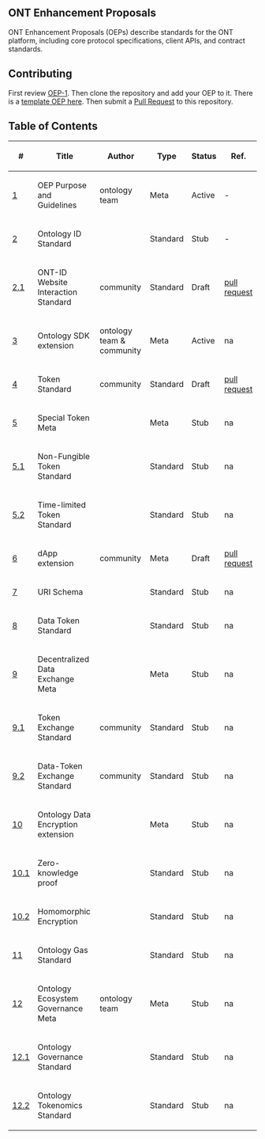 ==ONT Enhancement Proposals==

ONT Enhancement Proposals (OEPs) describe standards for the ONT platform, including core protocol specifications, client APIs, and contract standards.

==Contributing==

First review [[OEP-1.mediawiki|OEP-1]]. Then clone the repository and add your OEP to it. There is a [[OEP-X.mediawiki|template OEP here]]. Then submit a [https://github.com/ontio/OEPs/pulls Pull Request] to this repository.

==Table of Contents==

{| class="wikitable sortable" style="width: auto; text-align: center; font-size: smaller; table-layout: fixed;"
!<nowiki>#</nowiki>
!Title
!Author
!Type
!Status
!Ref.
|-
| [[OEP-1.mediawiki|1]]
| OEP Purpose and Guidelines
| ontology team
| Meta
| Active
| -
|-
| [[OEP-2|2]]
| Ontology ID Standard
| 
| Standard
| Stub
| -
|-
| [[OEP-2.1|2.1]]
| ONT-ID Website Interaction Standard
| community
| Standard
| Draft
| [https://github.com/ontio/OEPs/pull/9 pull request]
|-
| [[OEP-3|3]]
| Ontology SDK extension
| ontology team & community
| Meta
| Active
| na
|-
| [[OEP-4|4]]
| Token Standard
| community
| Standard
| Draft
| [https://github.com/ontio/OEPs/pull/7 pull request]
|-
| [[OEP-5|5]]
| Special Token Meta
| 
| Meta
| Stub
| na
|-
| [[OEP-5.1|5.1]]
| Non-Fungible Token Standard
| 
| Standard
| Stub
| na
|-
| [[OEP-5.2|5.2]]
| Time-limited Token Standard
| 
| Standard
| Stub
| na
|-
| [[OEP-6|6]]
| dApp extension
| community
| Meta
| Draft
| [https://github.com/ontio/OEPs/pull/8 pull request]
|-
| [[OEP-7|7]]
| URI Schema
| 
| Standard
| Stub
| na
|-
| [[OEP-8|8]]
| Data Token Standard
| 
| Standard
| Stub
| na
|-
| [[OEP-9|9]]
| Decentralized Data Exchange Meta
| 
| Meta
| Stub
| na
|-
| [[OEP-9.1|9.1]]
| Token Exchange Standard
| community
| Standard
| Stub
| na
|-
| [[OEP-9.2|9.2]]
| Data-Token Exchange Standard
| community
| Standard
| Stub
| na
|-
| [[OEP-10|10]]
| Ontology Data Encryption extension
| 
| Meta
| Stub
| na
|-
| [[OEP-10.1|10.1]]
| Zero-knowledge proof
| 
| Standard
| Stub
| na
|-
| [[OEP-10.2|10.2]]
| Homomorphic Encryption
| 
| Standard
| Stub
| na
|-
| [[OEP-11|11]]
| Ontology Gas Standard
| 
| Standard
| Stub
| na
|-
| [[OEP-12|12]]
| Ontology Ecosystem Governance Meta
| ontology team
| Meta
| Stub
| na
|-
| [[OEP-12.1|12.1]]
| Ontology Governance Standard
| 
| Standard
| Stub
| na
|-
| [[OEP-12.2|12.2]]
| Ontology Tokenomics Standard
| 
| Standard
| Stub
| na
|}
